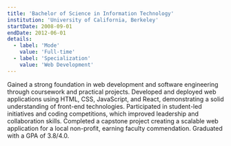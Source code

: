 ```yaml
---
title: 'Bachelor of Science in Information Technology'
institution: 'University of California, Berkeley'
startDate: 2008-09-01
endDate: 2012-06-01
details:
  - label: 'Mode'
    value: 'Full-time'
  - label: 'Specialization'
    value: 'Web Development'
---
```


Gained a strong foundation in web development and software engineering through coursework and practical projects. Developed and deployed web applications using HTML, CSS, JavaScript, and React, demonstrating a solid understanding of front-end technologies. Participated in student-led initiatives and coding competitions, which improved leadership and collaboration skills. Completed a capstone project creating a scalable web application for a local non-profit, earning faculty commendation. Graduated with a GPA of 3.8/4.0.
